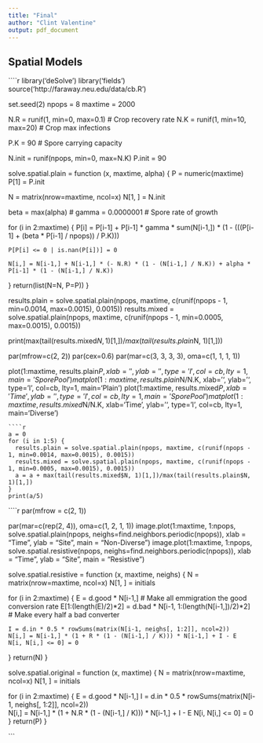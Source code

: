 ```yaml
---
title: "Final"
author: "Clint Valentine"
output: pdf_document
---
```


Spatial Models
--------------
````r
library('deSolve')
library('fields')
source('http://faraway.neu.edu/data/cb.R')

set.seed(2)
npops = 8
maxtime = 2000

N.R = runif(1, min=0, max=0.1)  # Crop recovery rate
N.K = runif(1, min=10, max=20)  # Crop max infections

P.K = 90   # Spore carrying capacity

N.init = runif(npops, min=0, max=N.K)
P.init = 90



solve.spatial.plain = function (x, maxtime, alpha) {
  P = numeric(maxtime)
  P[1] = P.init

  N = matrix(nrow=maxtime, ncol=x)
  N[1, ] = N.init

  beta = max(alpha)  # 
  gamma = 0.0000001 # Spore rate of growth
  
  for (i in 2:maxtime) {
    P[i] = P[i-1] + P[i-1] * gamma * sum(N[i-1,]) * (1 - (((P[i-1] + (beta * P[i-1] / npops)) / P.K)))

    P[P[i] <= 0 | is.nan(P[i])] = 0

    N[i,] = N[i-1,] + N[i-1,] * (- N.R) * (1 - (N[i-1,] / N.K)) + alpha * P[i-1] * (1 - (N[i-1,] / N.K))


  }
  return(list(N=N, P=P))
}

results.plain = solve.spatial.plain(npops, maxtime, c(runif(npops - 1, min=0.0014, max=0.0015), 0.0015))
results.mixed = solve.spatial.plain(npops, maxtime, c(runif(npops - 1, min=0.0005, max=0.0015), 0.0015))

print(max(tail(results.mixed$N, 1)[1,])/max(tail(results.plain$N, 1)[1,]))



par(mfrow=c(2, 2))
par(cex=0.6)
par(mar=c(3, 3, 3, 3), oma=c(1, 1, 1, 1))


plot(1:maxtime, results.plain$P, xlab='', ylab='', type='l', col=cb, lty=1, main='Spore Pool')
matplot(1:maxtime, results.plain$N/N.K, xlab='', ylab='', type='l', col=cb, lty=1, main='Plain')
plot(1:maxtime, results.mixed$P, xlab='Time', ylab='', type='l', col=cb, lty=1, main='Spore Pool')
matplot(1:maxtime, results.mixed$N/N.K, xlab='Time', ylab='', type='l', col=cb, lty=1, main='Diverse')


```
````r
a = 0
for (i in 1:5) {
  results.plain = solve.spatial.plain(npops, maxtime, c(runif(npops - 1, min=0.0014, max=0.0015), 0.0015))
  results.mixed = solve.spatial.plain(npops, maxtime, c(runif(npops - 1, min=0.0005, max=0.0015), 0.0015))
  a = a + max(tail(results.mixed$N, 1)[1,])/max(tail(results.plain$N, 1)[1,])
}
print(a/5)
```



````r
par(mfrow = c(2, 1))

par(mar=c(rep(2, 4)), oma=c(1, 2, 1, 1))
image.plot(1:maxtime, 1:npops, solve.spatial.plain(npops, neighs=find.neighbors.periodic(npops)), xlab = "Time", ylab = "Site", main = "Non-Diverse")
image.plot(1:maxtime, 1:npops, solve.spatial.resistive(npops, neighs=find.neighbors.periodic(npops)), xlab = "Time", ylab = "Site", main = "Resistive")




solve.spatial.resistive = function (x, maxtime, neighs) {
  N = matrix(nrow=maxtime, ncol=x)
  N[1, ] = initials

  for (i in 2:maxtime) {
    E = d.good * N[i-1,] # Make all emmigration the good conversion rate
    E[1:(length(E)/2)*2] = d.bad * N[i-1, 1:(length(N[i-1,])/2)*2] # Make every half a bad converter

    I = d.in * 0.5 * rowSums(matrix(N[i-1, neighs[, 1:2]], ncol=2)) 
    N[i,] = N[i-1,] * (1 + R * (1 - (N[i-1,] / K))) * N[i-1,] + I - E
    N[i, N[i,] <= 0] = 0
  }
  return(N)
}

solve.spatial.original = function (x, maxtime) {
  N = matrix(nrow=maxtime, ncol=x)
  N[1, ] = initials

  for (i in 2:maxtime) {
    E = d.good * N[i-1,]
    I = d.in * 0.5 * rowSums(matrix(N[i-1, neighs[, 1:2]], ncol=2))    
    N[i,] = N[i-1,] * (1 + N.R * (1 - (N[i-1,] / K))) * N[i-1,] + I - E
    N[i, N[i,] <= 0] = 0
  }
  return(P)
}


```
